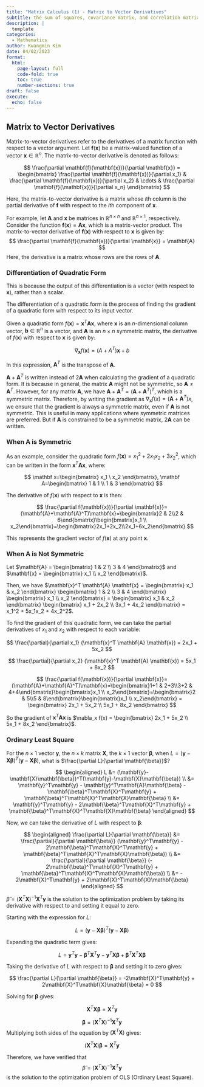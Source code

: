 ```yaml
---
title: "Matrix Calculus (1) - Matrix to Vector Derivatives"
subtitle: the sum of squares, covariance matrix, and correlation matrix
description: |
  template
categories:
  - Mathematics
author: Kwangmin Kim
date: 04/02/2023
format: 
  html:
    page-layout: full
    code-fold: true
    toc: true
    number-sections: true
draft: false
execute:
  echo: false
---
```


## Matrix to Vector Derivatives

Matrix-to-vector derivatives refer to the derivatives of a matrix function with respect to a vector argument. Let $\mathbf{f}(\mathbf{x})$ be a matrix-valued function of a vector $\mathbf{x} \in \mathbb{R}^n$. The matrix-to-vector derivative is denoted as follows:

$$
\frac{\partial \mathbf{f}(\mathbf{x})}{\partial \mathbf{x}} =
\begin{bmatrix}
\frac{\partial \mathbf{f}(\mathbf{x})}{\partial x_1} &
\frac{\partial \mathbf{f}(\mathbf{x})}{\partial x_2} & \cdots &
\frac{\partial \mathbf{f}(\mathbf{x})}{\partial x_n}
\end{bmatrix}
$$

Here, the matrix-to-vector derivative is a matrix whose $i$th column is the partial derivative of $\mathbf{f}$ with respect to the $i$th component of $\mathbf{x}$.

For example, let $\mathbf{A}$ and $\mathbf{x}$ be matrices in $\mathbb{R}^{n\times n}$ and $\mathbb{R}^{n\times 1}$, respectively. Consider the function $\mathbf{f}(\mathbf{x}) = \mathbf{Ax}$, which is a matrix-vector product. The matrix-to-vector derivative of $\mathbf{f}(\mathbf{x})$ with respect to $\mathbf{x}$ is given by:
$$
\frac{\partial \mathbf{f}(\mathbf{x})}{\partial \mathbf{x}} = \mathbf{A}
$$
Here, the derivative is a matrix whose rows are the rows of $\mathbf{A}$.

### Differentiation of Quadratic Form

This is because the output of this differentiation is a vector (with respect to $\mathbf{x}$), rather than a scalar.

The differentiation of a quadratic form is the process of finding the gradient of a quadratic form with respect to its input vector.

Given a quadratic form $f(\mathbf{x})=\mathbf{x}^T \mathbf{A} \mathbf{x}$, where $\mathbf{x}$ is an $n$-dimensional column vector, $\mathbf{b} \in \mathbb{R}^n$ is a vector, and $\mathbf{A}$ is an $n \times n$ symmetric matrix, the derivative of $f(\mathbf{x})$ with respect to $\mathbf{x}$ is given by:

$$
\nabla_{\mathbf x} f(\mathbf x) = (A + A^T)\mathbf x + b
$$

In this expression, $\mathbf{A}^T$ is the transpose of $\mathbf{A}$.

$\mathbf A+\mathbf A^T$ is written instead of $2\mathbf A$ when calculating the gradient of a quadratic form. It is because in general, the matrix $\mathbf A$ might not be symmetric, so $\mathbf A\neq \mathbf A^T$. However, for any matrix $\mathbf A$, we have $\mathbf A+\mathbf A^T = (\mathbf A+\mathbf A^T)^T$, which is a symmetric matrix. Therefore, by writing the gradient as $\nabla_x f(x) = (\mathbf A+\mathbf A^T)x$, we ensure that the gradient is always a symmetric matrix, even if $\mathbf A$ is not symmetric. This is useful in many applications where symmetric matrices are preferred. But if $\mathbf A$ is constrained to be a symmetric matrix, $2\mathbf A$ can be written.

### When $\mathbf{A}$ is Symmetric

As an example, consider the quadratic form $f(\mathbf{x})=x_1^2+2x_1x_2+3x_2^2$, which can be written in the form $\mathbf{x}^T \mathbf{A} \mathbf{x}$, where:

$$
\mathbf x=\begin{bmatrix} x_1 \ x_2 \end{bmatrix}, \mathbf A=\begin{bmatrix} 1 & 1 \\ 1 & 3 \end{bmatrix}
$$


The derivative of $f(\mathbf{x})$ with respect to $\mathbf{x}$ is then:

$$
\frac{\partial f(\mathbf{x})}{\partial \mathbf{x}}=(\mathbf{A}+\mathbf{A}^T)\mathbf{x}=\begin{bmatrix}2 & 2\\2 & 6\end{bmatrix}\begin{bmatrix}x_1 \\ x_2\end{bmatrix}=\begin{bmatrix}2x_1+2x_2\\2x_1+6x_2\end{bmatrix}
$$

This represents the gradient vector of $f(\mathbf{x})$ at any point $\mathbf{x}$.

### When $\mathbf{A}$ is Not Symmetric

Let $\mathbf{A} = \begin{bmatrix} 1 & 2 \\ 3 & 4 \end{bmatrix}$ and $\mathbf{x} = \begin{bmatrix} x_1 \\ x_2 \end{bmatrix}$.

Then, we have $\mathbf{x}^T \mathbf{A} \mathbf{x} = \begin{bmatrix} x_1 & x_2 \end{bmatrix} \begin{bmatrix} 1 & 2 \\ 3 & 4 \end{bmatrix} \begin{bmatrix} x_1 \\ x_2 \end{bmatrix} = \begin{bmatrix} x_1 & x_2 \end{bmatrix} \begin{bmatrix} x_1 + 2x_2 \\ 3x_1 + 4x_2 \end{bmatrix} = x_1^2 + 5x_1x_2 + 4x_2^2$.

To find the gradient of this quadratic form, we can take the partial derivatives of $x_1$ and $x_2$ with respect to each variable:

$$
\frac{\partial}{\partial x_1} (\mathbf{x}^T \mathbf{A} \mathbf{x}) = 2x_1 + 5x_2
$$

$$
\frac{\partial}{\partial x_2} (\mathbf{x}^T \mathbf{A} \mathbf{x}) = 5x_1 + 8x_2
$$

$$
\frac{\partial f(\mathbf{x})}{\partial \mathbf{x}}=(\mathbf{A}+\mathbf{A}^T)\mathbf{x}=\begin{bmatrix}1+1 & 2+3\\3+2 & 4+4\end{bmatrix}\begin{bmatrix}x_1 \\ x_2\end{bmatrix}=\begin{bmatrix}2 & 5\\5 & 8\end{bmatrix}\begin{bmatrix}x_1 \\ x_2\end{bmatrix} = \begin{bmatrix} 2x_1 + 5x_2 \\ 5x_1 + 8x_2 \end{bmatrix}
$$

So the gradient of $\mathbf{x}^T \mathbf{A} \mathbf{x}$ is $\nabla_x f(x) = \begin{bmatrix} 2x_1 + 5x_2 \\ 5x_1 + 8x_2 \end{bmatrix}$.


### Ordinary Least Square 

For the  $n \times 1$ vector $\mathbf{y}$, the  $n \times k$ matrix $\mathbf{X}$, the  $k \times 1$ vector $\mathbf{\beta}$, when $L=(\mathbf{y}-\mathbf{X}\mathbf{\beta})^T(\mathbf{y}-\mathbf{X}\mathbf{\beta})$, what is $\frac{\partial L}{\partial \mathbf{\beta}}$?

$$
\begin{aligned}
L &= (\mathbf{y}-\mathbf{X}\mathbf{\beta})^T(\mathbf{y}-\mathbf{X}\mathbf{\beta}) \\
&= \mathbf{y}^T\mathbf{y} - \mathbf{y}^T\mathbf{A}\mathbf{\beta} - \mathbf{\beta}^T\mathbf{X}^T\mathbf{y} + \mathbf{\beta}^T\mathbf{X}^T\mathbf{X}\mathbf{\beta} \\
&= \mathbf{y}^T\mathbf{y} - 2\mathbf{\beta}^T\mathbf{X}^T\mathbf{y} + \mathbf{\beta}^T\mathbf{X}^T\mathbf{X}\mathbf{\beta}
\end{aligned}
$$

Now, we can take the derivative of $L$ with respect to $\mathbf{\beta}$:

$$
\begin{aligned}
\frac{\partial L}{\partial \mathbf{\beta}} &= \frac{\partial}{\partial \mathbf{\beta}} (\mathbf{y}^T\mathbf{y} - 2\mathbf{\beta}^T\mathbf{X}^T\mathbf{y} + \mathbf{\beta}^T\mathbf{X}^T\mathbf{X}\mathbf{\beta}) \\
&= \frac{\partial}{\partial \mathbf{\beta}} (- 2\mathbf{\beta}^T\mathbf{X}^T\mathbf{y} + \mathbf{\beta}^T\mathbf{X}^T\mathbf{X}\mathbf{\beta}) \\
&= - 2\mathbf{X}^T\mathbf{y} + 2\mathbf{X}^T\mathbf{X}\mathbf{\beta}
\end{aligned}
$$

$\hat{\beta}=(\mathbf{X}^T\mathbf{X})^{-1}\mathbf{X}^T\mathbf{y}$ is the solution to the optimization problem by taking its derivative with respect to \mathbf{\beta} and setting it equal to zero.

Starting with the expression for $L$:

$$
L=(\mathbf{y}-\mathbf{X}\mathbf{\beta})^T(\mathbf{y}-\mathbf{X}\mathbf{\beta})
$$

Expanding the quadratic term gives:

$$
L=\mathbf{y}^T\mathbf{y}-\mathbf{\beta}^T\mathbf{X}^T\mathbf{y}-\mathbf{y}^T\mathbf{X}\mathbf{\beta}+\mathbf{\beta}^T\mathbf{X}^T\mathbf{X}\mathbf{\beta}
$$

Taking the derivative of $L$ with respect to $\mathbf{\beta}$ and setting it to zero gives:

$$
\frac{\partial L}{\partial \mathbf{\beta}} = -2\mathbf{X}^T\mathbf{y} + 2\mathbf{X}^T\mathbf{X}\mathbf{\beta} = 0
$$

Solving for $\mathbf{\beta}$ gives:

$$
\mathbf{X}^T\mathbf{X}\mathbf{\beta}=\mathbf{X}^T\mathbf{y}
$$

$$
\mathbf{\beta}=(\mathbf{X}^T\mathbf{X})^{-1}\mathbf{X}^T\mathbf{y}
$$
Multiplying both sides of the equation by $(\mathbf{X}^T\mathbf{X})$ gives:

$$
(\mathbf{X}^T\mathbf{X})\mathbf{\beta}=\mathbf{X}^T\mathbf{y}
$$

Therefore, we have verified that 
$$
\hat{\beta}=(\mathbf{X}^T\mathbf{X})^{-1}\mathbf{X}^T\mathbf{y}
$$ is the solution to the optimization problem of OLS (Ordinary Least Square).